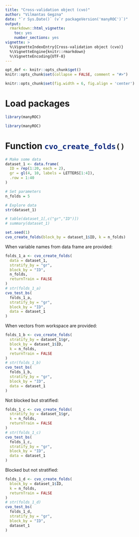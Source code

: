 ```yaml
---
title: "Cross-validation object (cvo)"
author: "Vilmantas Gegzna"
date: "`r Sys.Date()` (v`r packageVersion('manyROC')`)"
output:
  rmarkdown::html_vignette: 
    toc: yes
    number_sections: yes
vignette: >
  %\VignetteIndexEntry{Cross-validation object (cvo)}
  %\VignetteEngine{knitr::rmarkdown}
  %\VignetteEncoding{UTF-8}
---
```


```r
opt_def <- knitr::opts_chunk$get()
knitr::opts_chunk$set(collapse = FALSE, comment = "#>")

knitr::opts_chunk$set(fig.width = 6, fig.align = 'center')
```

# Load packages

```r
library(manyROC)
```
```r
library(manyROC)
```

# Function `cvo_create_folds()`{.r}

```r
# Make some data
dataset_1 <- data.frame(
  ID = rep(1:20, each = 2),
  gr = gl(4, 10, labels = LETTERS[1:4]),
  .row = 1:40
)

# Set parameters
n_folds = 5

# Explore data
str(dataset_1)

# table(dataset_1[,c("gr","ID")])
# summary(dataset_1)
```

```r
set.seed(1)
cvo_create_folds(block_by = dataset_1$ID, k = n_folds)
```

When variable names from data frame are provided:
```r
folds_1_a <- cvo_create_folds(
  data = dataset_1,
  stratify_by = "gr",
  block_by = "ID",
  n_folds,
  returnTrain = FALSE
)
# str(folds_1_a)
cvo_test_bs(
  folds_1_a,
  stratify_by = "gr",
  block_by = "ID",
  data = dataset_1
)
```

When vectors from workspace are provided:
```r
folds_1_b <- cvo_create_folds(
  stratify_by = dataset_1$gr,
  block_by = dataset_1$ID,
  k = n_folds,
  returnTrain = FALSE
)
# str(folds_1_b)
cvo_test_bs(
  folds_1_b,
  stratify_by = "gr",
  block_by = "ID",
  data = dataset_1
)
```

Not blocked but stratified:
```r
folds_1_c <- cvo_create_folds(
  stratify_by = dataset_1$gr,
  k = n_folds,
  returnTrain = FALSE
)
# str(folds_1_c)
cvo_test_bs(
  folds_1_c, 
  stratify_by = "gr",
  block_by = "ID",
  data = dataset_1
)
```

Blocked but not stratified:
```r
folds_1_d <- cvo_create_folds(
  block_by = dataset_1$ID,
  k = n_folds,
  returnTrain = FALSE
)
# str(folds_1_d)
cvo_test_bs(
  folds_1_d,
  stratify_by = "gr",
  block_by = "ID",
  dataset_1
)
```

